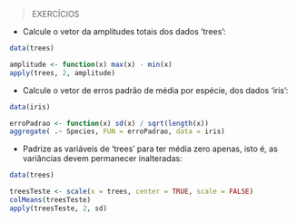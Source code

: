 > EXERCÍCIOS

- Calcule o vetor da amplitudes totais dos dados 'trees':
```r
data(trees)

amplitude <- function(x) max(x) - min(x)
apply(trees, 2, amplitude)
```

- Calcule o vetor de erros padrão de média por espécie, dos dados 'iris':
```r
data(iris)

erroPadrao <- function(x) sd(x) / sqrt(length(x))
aggregate( .~ Species, FUN = erroPadrao, data = iris)
```

- Padrize as variáveis de 'trees' para ter média zero apenas, isto é, as variâncias devem permanecer inalteradas:
```r
data(trees)

treesTeste <- scale(x = trees, center = TRUE, scale = FALSE)
colMeans(treesTeste)
apply(treesTeste, 2, sd)
```
